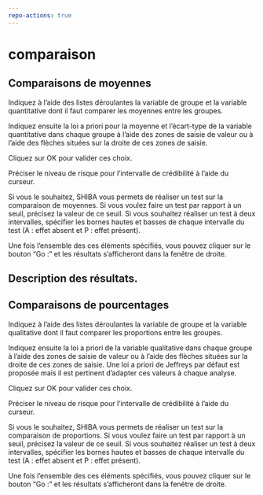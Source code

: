 ```yaml
---
repo-actions: true
---
```


# comparaison

## Comparaisons de moyennes
Indiquez à l'aide des listes déroulantes la variable de groupe et la variable quantitative dont il faut comparer les moyennes entre les groupes. 

Indiquez ensuite la loi a priori pour la moyenne et l'écart-type de la variable quantitative dans chaque groupe à l'aide des zones de saisie de valeur ou à l'aide des flèches situées sur la droite de ces zones de saisie. 

Cliquez sur OK pour valider ces choix. 

Préciser le niveau de risque pour l'intervalle de crédibilité à l'aide du curseur. 

Si vous le souhaitez, SHIBA vous permets de réaliser un test sur la comparaison de moyennes. Si vous voulez faire un test par rapport à un seuil, précisez la valeur de ce seuil. Si vous souhaitez réaliser un test à deux intervalles, spécifier les bornes hautes et basses de chaque intervalle du test (A : effet absent et P : effet présent).  


Une fois l'ensemble des ces éléments spécifiés, vous pouvez cliquer sur le bouton "Go :" et les résultats s'afficheront dans la fenêtre de droite. 

## Description des résultats. 

## Comparaisons de pourcentages

Indiquez à l'aide des listes déroulantes la variable de groupe et la variable qualitative dont il faut comparer les proportions entre les groupes. 

Indiquez ensuite la loi a priori de la variable qualitative dans chaque groupe à l'aide des zones de saisie de valeur ou à l'aide des flèches situées sur la droite de ces zones de saisie. Une loi a priori de Jeffreys par défaut est proposée mais il est pertinent d'adapter ces valeurs à chaque analyse. 

Cliquez sur OK pour valider ces choix. 

Préciser le niveau de risque pour l'intervalle de crédibilité à l'aide du curseur. 

Si vous le souhaitez, SHIBA vous permets de réaliser un test sur la comparaison de proportions. Si vous voulez faire un test par rapport à un seuil, précisez la valeur de ce seuil. Si vous souhaitez réaliser un test à deux intervalles, spécifier les bornes hautes et basses de chaque intervalle du test (A : effet absent et P : effet présent).  


Une fois l'ensemble des ces éléments spécifiés, vous pouvez cliquer sur le bouton "Go :" et les résultats s'afficheront dans la fenêtre de droite. 




